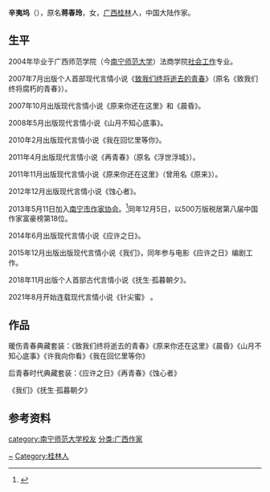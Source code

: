 '''辛夷坞'''（{{bd|1981年|8月4日|}}），原名'''蒋春玲'''，女，[[广西|广西]][[桂林|桂林]]人，中国大陆作家。

== 生平 ==
2004年毕业于广西师范学院（今[[南宁师范大学|南宁师范大学]]）法商学院[[社会工作|社会工作]]专业。

2007年7月出版个人首部现代言情小说《[[致我们终将逝去的青春|致我们终将逝去的青春]]》（原名《致我们终将腐朽的青春》）。

2007年10月出版现代言情小说《原来你还在这里》和《晨昏》。

2008年5月出版现代言情小说《山月不知心底事》。

2010年2月出版现代言情小说《我在回忆里等你》。

2011年4月出版现代言情小说《再青春》（原名《浮世浮城》）。

2011年11月出版现代言情小说《原来你还在这里》（曾用名《原来》）。

2012年12月出版现代言情小说《蚀心者》。

2013年5月11日加入[[南宁市作家协会|南宁市作家协会]]。<ref>{{Cite web|title=作家辛夷坞推最新力作《我们》 “告别”青春文学|url=http://book.ifeng.com/a/20151218/18313_0.shtml|accessdate=2020-11-10|work=凤凰读书}}</ref>同年12月5日，以500万版税居第八届中国作家富豪榜第18位。

2014年6月出版现代言情小说《应许之日》。

2015年12月出版出版现代言情小说《我们》，同年参与电影《应许之日》编剧工作。

2018年11月出版个人首部古代言情小说《抚生·孤暮朝夕》。

2021年8月开始连载现代言情小说《针尖蜜》  。

== 作品 ==
暖伤青春典藏套装：《致我们终将逝去的青春》《原来你还在这里》《晨昏》《山月不知心底事》《许我向你看》《我在回忆里等你》

后青春时代典藏套装：《应许之日》《再青春》《蚀心者》

《我们》《抚生·孤暮朝夕》

== 参考资料 ==
{{reflist}}

{{中国大陆剧作家}}
{{中国网络文学20年20部作品}}

{{Authority control}}
{{DEFAULTSORT:Xin}}
[[Category:蔣姓|~]]
[[Category:桂林人|Category:桂林人]]
[[category:南宁师范大学校友|category:南宁师范大学校友]]
[[分类:广西作家|分类:广西作家]]
